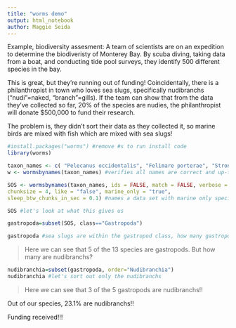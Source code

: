 ```yaml
---
title: "worms demo"
output: html_notebook
author: Maggie Seida
---
```


Example, biodiversity assesment: A team of scientists are on an expedition to determine the biodiveristy of Monterey Bay. By scuba diving, taking data from a boat, and conducting tide pool surveys, they identify 500 different species in the bay.  

This is great, but they're running out of funding! Coincidentally, there is a philanthropist in town who loves sea slugs, specifically nudibranchs ("nudi"=naked, "branch"=gills). If the team can show that from the data they've collected so far, 20% of the species are nudies, the philanthropist will donate $500,000 to fund their research.   
  
The problem is, they didn't sort their data as they collected it, so marine birds are mixed with fish which are mixed with sea slugs!


```r
#install.packages("worms") #remove #s to run install code
library(worms)

taxon_names <- c( "Pelecanus occidentalis", "Felimare porterae", "Strongylocentrotus purpuratus", "Enhydra lutris", "Flabellinopsis iodinea", "Zalophus californianus", "Patiria miniata", "Stereolepis gigas", "Anarrhichthys ocellatus", "Melibe leonina", "Aplysia californica", "Acmaea mitra", "Lottia pelta") #Here we are listing our unorganized, Monterey marine species, by scientific name
w <- wormsbynames(taxon_names) #verifies all names are correct and up-to-date

```

```r
SOS <- wormsbynames(taxon_names, ids = FALSE, match = FALSE, verbose = TRUE,
chunksize = 4, like = "false", marine_only = "true",
sleep_btw_chunks_in_sec = 0.1) #names a data set with marine only species (maybe someone included a terrestrial bird?) and requests species info from WoRMs based on species name
```

```r
SOS #let's look at what this gives us
```



```r
gastropoda=subset(SOS, class=="Gastropoda")

gastropoda #sea slugs are within the gastropod class, how many gastropods do we have?
```
>Here we can see that 5 of the 13 species are gastropods. But how many are nudibranchs?

```r
nudibranchia=subset(gastropoda, order="Nudibranchia")
nudibranchia #let's sort out only the nudibranchs
```
>Here we can see that 3 of the 5 gastropods are nudibranchs!!

Out of our species, 23.1% are nudibranchs!!

Funding received!!!

